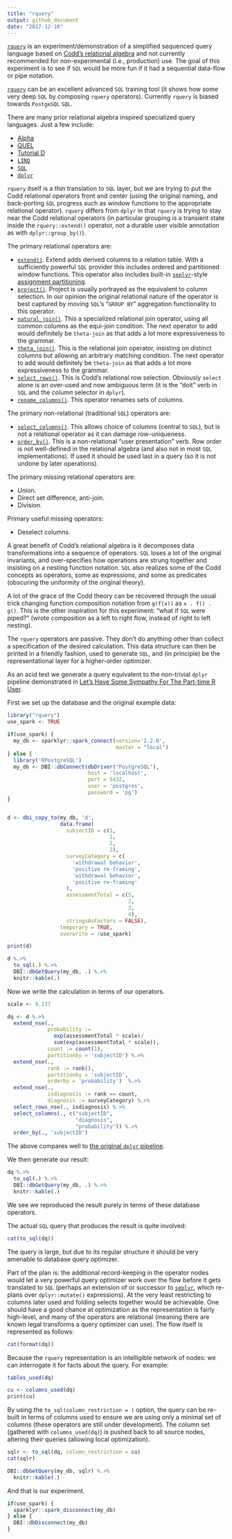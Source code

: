 ```yaml
---
title: "rquery"
output: github_document
date: "2017-12-10"
---
```


<!-- README.md is generated from README.Rmd. Please edit that file -->

[`rquery`](https://johnmount.github.io/rquery/) is an experiment/demonstration of a simplified sequenced query language based on [Codd's relational algebra](https://en.wikipedia.org/wiki/Relational_algebra) and not currently recommended for non-experimental (i.e., production) use.  The goal of this experiment is to see if `SQL` would be more fun if it had a sequential data-flow or pipe notation.

[`rquery`](https://github.com/JohnMount/rquery) can be an excellent advanced `SQL`
training tool (it shows how some very deep `SQL` by composing `rquery` operators).  Currently `rquery` is biased towards `PostgeSQL` `SQL`.

There are many prior relational algebra inspired specialized query languages.  Just a few include:

  * [Alpha](https://en.wikipedia.org/wiki/Alpha_(programming_language))
  * [QUEL](https://en.wikipedia.org/wiki/QUEL_query_languages)
  * [Tutorial D](https://en.wikipedia.org/wiki/D_(data_language_specification)#Tutorial_D)
  * [`LINQ`](https://msdn.microsoft.com/en-us/library/bb308959.aspx)
  * [`SQL`](https://en.wikipedia.org/wiki/SQL)
  * [`dplyr`](http://dplyr.tidyverse.org)
 

`rquery` itself is a thin translation to `SQL` layer, but we are trying to put the Codd relational operators front and center (using the original naming, and back-porting `SQL` progress such as window functions to the appropriate relational operator).  `rquery` differs from `dplyr` in that `rquery` is trying to stay near the Codd relational operators (in particular grouping is a transient state inside the `rquery::extend()` operator, not a durable user visible annotation as with `dplyr::group_by()`).

The primary relational operators are:

  * [`extend()`](https://johnmount.github.io/rquery/reference/extend_nse.html).  Extend adds derived columns to a relation table.  With a sufficiently powerful `SQL` provider this includes ordered and partitioned window functions.  This operator also includes built-in [`seplyr`](https://winvector.github.io/seplyr/)-style [assignment partitioning](https://winvector.github.io/seplyr/articles/MutatePartitioner.html).
  * [`project()`](https://johnmount.github.io/rquery/reference/project_nse.html).  Project is usually portrayed as the equivalent to column selection.  In our opinion the original relational nature of the operator is best captured by moving `SQL`'s "`GROUP BY`" aggregation functionality to this operator.
  * [`natural_join()`](https://johnmount.github.io/rquery/reference/natural_join.html).  This a specialized relational join operator, using all common columns as the equi-join condition.  The next operator to add would definitely be `theta-join` as that adds a lot more expressiveness to the grammar.
  * [`theta_join()`](https://johnmount.github.io/rquery/reference/theta_join_nse.html).  This is the relational join operator, insisting on distinct columns but allowing an arbitrary matching condition.  The next operator to add would definitely be `theta-join` as that adds a lot more expressiveness to the grammar.
  * [`select_rows()`](https://johnmount.github.io/rquery/reference/theta_join_nse.html).  This is Codd's relational row selection.  Obviously `select` alone is an over-used and now ambiguous term (it is the "doit" verb in `SQL` and the *column* selector in `dplyr`).
  * [`rename_columns()`](https://johnmount.github.io/rquery/reference/rename_columns.html).  This operator renames sets of columns.
  
The primary non-relational (traditional `SQL`) operators are:

  * [`select_columns()`](https://johnmount.github.io/rquery/reference/select_columns.html).  This allows choice of columns (central to `SQL`), but is not a relational operator as it can damage row-uniqueness.
  * [`order_by()`](https://johnmount.github.io/rquery/reference/order_by.html).  This is a non-relational "user presentation" verb.  Row order is not well-defined in the relational algebra (and also not in most `SQL` implementations).  If used it should be used last in a query (so it is not undone by later operations).
  
The primary missing relational operators are:

  * Union.
  * Direct set difference, anti-join.
  * Division.
  
Primary useful missing operators:

  * Deselect columns.

A great benefit of Codd's relational algebra is it decomposes data transformations into a sequence of operators.  `SQL` loses a lot of the original invariants, and over-specifies how operations are strung together and insisting on a nesting function notation.  `SQL` also realizes some of the Codd concepts as operators, some as expressions, and some as predicates (obscuring the uniformity of the original theory).

A lot of the grace of the Codd theory can be recovered through the usual trick changing function composition notation from `g(f(x))` as `x . f() . g()`.  This is the other inspiration for this experiment: "what if `SQL` were piped?" (wrote composition as a left to right flow, instead of right to left nesting).

The `rquery` operators are passive.  They don't do anything other than collect a specification of the desired calculation.  This data structure can then be printed in a friendly fashion, used to generate `SQL`, and (in principle) be the representational layer for a higher-order optimizer.

As an acid test we generate a query equivalent to the non-trivial `dplyr` pipeline 
demonstrated in [Let’s Have Some Sympathy For The Part-time R User](http://www.win-vector.com/blog/2017/08/lets-have-some-sympathy-for-the-part-time-r-user/).

First we set up the database and the original example data:

```r
library("rquery")
use_spark <- TRUE

if(use_spark) {
  my_db <- sparklyr::spark_connect(version='2.2.0', 
                                   master = "local")
} else {
  library('RPostgreSQL')
  my_db <- DBI::dbConnect(dbDriver("PostgreSQL"),
                          host = 'localhost',
                          port = 5432,
                          user = 'postgres',
                          password = 'pg')
}


d <- dbi_copy_to(my_db, 'd',
                 data.frame(
                   subjectID = c(1,                   
                                 1,
                                 2,                   
                                 2),
                   surveyCategory = c(
                     'withdrawal behavior',
                     'positive re-framing',
                     'withdrawal behavior',
                     'positive re-framing'
                   ),
                   assessmentTotal = c(5,                 
                                       2,
                                       3,                  
                                       4),
                   stringsAsFactors = FALSE),
                 temporary = TRUE, 
                 overwrite = !use_spark)

print(d)

d %.>%
  to_sql(.) %.>%
  DBI::dbGetQuery(my_db, .) %.>%
  knitr::kable(.)

```

Now we write the calculation in terms of our operators.

```r
scale <- 0.237

dq <- d %.>%
  extend_nse(.,
             probability :=
               exp(assessmentTotal * scale)/
               sum(exp(assessmentTotal * scale)),
             count := count(1),
             partitionby = 'subjectID') %.>%
  extend_nse(.,
             rank := rank(),
             partitionby = 'subjectID',
             orderby = 'probability')  %.>%
  extend_nse(.,
             isdiagnosis := rank == count,
             diagnosis := surveyCategory) %.>%
  select_rows_nse(., isdiagnosis) %.>%
  select_columns(., c("subjectID", 
                      "diagnosis", 
                      "probability")) %.>%
  order_by(., 'subjectID')
```

The above compares well to [the original `dplyr` pipeline](http://www.win-vector.com/blog/2017/08/lets-have-some-sympathy-for-the-part-time-r-user/).

We then generate our result:

```r
dq %.>%
  to_sql(.) %.>%
  DBI::dbGetQuery(my_db, .) %.>%
  knitr::kable(.)
```

We see we reproduced the result purely in terms of these database operators.

The actual `SQL` query that produces the result is quite involved:

```r
cat(to_sql(dq))
```

The query is large, but due to its regular structure it should be very amenable to database query optimizer.

Part of the plan is: the additional record-keeping in the operator nodes would 
let a very powerful query optimizer work over the flow before it gets translated
to `SQL` (perhaps an extension of or successor to [`seplyr`](https://winvector.github.io/seplyr/), which re-plans over `dplyr::mutate()` expressions).  At the very least restricting to columns later used and folding selects
together would be achievable.  One should have a good chance at optimization as
the representation is fairly high-level, and many of the operators are relational 
(meaning there are known legal transforms a query optimizer can use).  The flow itself
is represented as follows:

```r
cat(format(dq))
```

Because the `rquery` representation is an intelligible network of nodes: we can interrogate it for
facts about the query.  For example:

```r
tables_used(dq)

cu <- columns_used(dq)
print(cu)
```

By using the `to_sql(column_restriction = )` option, the query can be re-built in terms of columns used to ensure we are using only a minimal set of columns (these operators are still under development).  The column set (gathered with `columns_used(dq)`) is pushed back to all source nodes, altering their queries (allowing local optimization).

```r
sqlr <- to_sql(dq, column_restriction = cu)
cat(sqlr)

DBI::dbGetQuery(my_db, sqlr) %.>%
  knitr::kable(.)
```


And that is our experiment.

```r
if(use_spark) {
  sparklyr::spark_disconnect(my_db)
} else {
  DBI::dbDisconnect(my_db)
}
```


